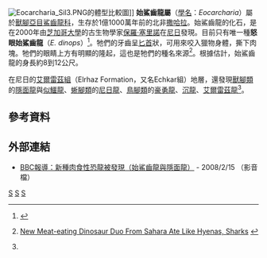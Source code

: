 {{Automatic Taxobox
| taxon = Eocarcharia
| fossil_range=[[白堊紀|白堊紀]]早期,{{fossil_range|112}}
| image = Eocarcharia_BW.jpg
| image_caption = 始鯊齒龍的現有化石與重建圖
| authority = [[保羅·塞里諾|Sereno]] & Brusatte, 2008
| type_species = '''怒眼始鯊齒龍<br>''Eocarcharia dinops'''''
| type_species_authority = Sereno & Brusatte, 2008
}}
[[File:Eocarcharia_Sil3.PNG|left]]的體型比較圖]]
'''始鯊齒龍屬'''（[[學名|學名]]：''Eocarcharia''）屬於[[獸腳亞目|獸腳亞目]][[鯊齒龍科|鯊齒龍科]]，生存於1億1000萬年前的北非[[撒哈拉|撒哈拉]]。始鯊齒龍的化石，是在2000年由[[芝加哥大學|芝加哥大學]]的古生物學家[[保羅·塞里諾|保羅·塞里諾]]在[[尼日|尼日]]發現。目前只有唯一種'''怒眼始鯊齒龍'''（''E. dinops''）<ref name=SB08>{{en}}{{cite journal |last=Sereno |first=Paul C. |coauthors=and Brusatte, Stephen L. |year=2008 |title=Basal abelisaurid and carcharodontosaurid theropods from the Lower Cretaceous Elrhaz Formation of Niger |journal=Acta Palaeontologica Polonica |volume=53 |issue=1 |pages=15–46 |url=http://www.app.pan.pl/acta53/app53-015.pdf |format=pdf |access-date=2008-06-15 |archive-date=2008-03-07 |archive-url=https://web.archive.org/web/20080307150628/http://www.app.pan.pl/acta53/app53-015.pdf |dead-url=yes }}</ref>。牠們的牙齒呈[[匕首|匕首]]狀，可用來咬入獵物身體，撕下肉塊。牠們的眼睛上方有明顯的隆起，這也是牠們的種名來源<ref>{{en}}[http://www.sciencedaily.com/releases/2008/02/080213193749.htm New Meat-eating Dinosaur Duo From Sahara Ate Like Hyenas, Sharks<!-- Bot generated title -->] {{Wayback|url=http://www.sciencedaily.com/releases/2008/02/080213193749.htm |date=20080611214926 }}</ref>。根據估計，始鯊齒龍的身長約8到12公尺。

在尼日的[[艾爾雷茲組|艾爾雷茲組]]（Elrhaz Formation，又名Echkar組）地層，還發現[[獸腳類|獸腳類]]的[[隱面龍|隱面龍]]與[[似鱷龍|似鱷龍]]、[[蜥腳類|蜥腳類]]的[[尼日龍|尼日龍]]、[[鳥腳類|鳥腳類]]的[[豪勇龍|豪勇龍]]、[[沉龍|沉龍]]、[[艾爾雷茲龍|艾爾雷茲龍]]<ref name=SB08/>。

==參考資料==
{{reflist}}

==外部連結==
*[http://www.theworld.org/wma.php?id=0215088 BBC報導：新種肉食性恐龍被發現（始鯊齒龍與隱面龍）]{{dead link|date=2017年12月 |bot=InternetArchiveBot |fix-attempted=yes }} - 2008/2/15 （影音檔）

{{Theropoda|A.}}
{{Taxonbar|from=Q132487}}

[[Category:下白堊紀恐龍|S]]
[[Category:非洲恐龍|S]]
[[Category:鯊齒龍科|S]]


{{dinosaur-stub}}